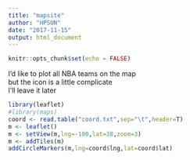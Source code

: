 ```yaml
---
title: "mapsite"
author: "HPSUN"
date: "2017-11-15"
output: html_document
---
```


```r
knitr::opts_chunk$set(echo = FALSE)
```

I'd like to plot all NBA teams on the map  
but the icon is a little complicate  
I'll leave it later
```r
library(leaflet)
#library(maps)
coord <- read.table("coord.txt",sep="\t",header=T)
m <- leaflet()
m <- setView(m,lng=-100,lat=38,zoom=3)
m <- addTiles(m)
addCircleMarkers(m,lng=coord$lng,lat=coord$lat)

```
